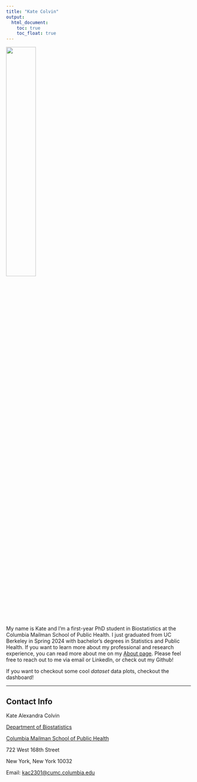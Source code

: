 ```yaml
---
title: "Kate Colvin"
output: 
  html_document:
    toc: true
    toc_float: true
---
```


<img src ="images/kate_headshot_long.jpg" style = "width:40%" style="text-align: center;">

My name is Kate and I'm a first-year PhD student in Biostatistics at the Columbia Mailman School of Public Health. I just graduated from UC Berkeley in Spring 2024 with bachelor's degrees in Statistics and Public Health. If you want to learn more about my professional and research experience, you can read more about me on my [About page](about.html). Please feel free to reach out to me via email or LinkedIn, or check out my Github!

If you want to checkout some cool *dataset* data plots, checkout the dashboard! 


-----


## Contact Info

Kate Alexandra Colvin

[Department of Biostatistics](https://www.publichealth.columbia.edu/academics/departments/biostatistics)

[Columbia Mailman School of Public Health](https://www.publichealth.columbia.edu/)

722 West 168th Street

New York, New York 10032

Email: [kac2301@cumc.columbia.edu](mailto:<kac2301@cumc.columbia.edu>)
